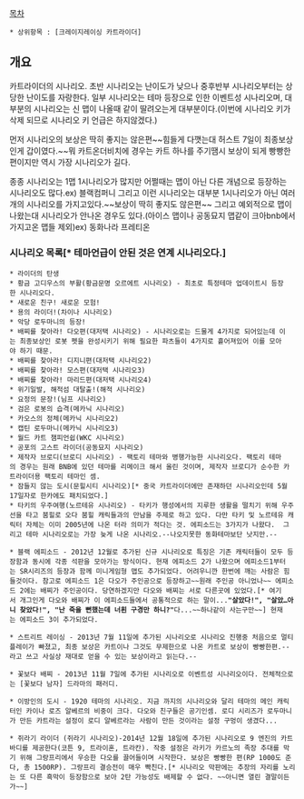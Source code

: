 [[목차]]

 * 상위항목 : [크레이지레이싱 카트라이더]

== 개요 ==
카트라이더의 시나리오. 초반 시나리오는 난이도가 낮으나 중후반부 시나리오부터는 상당한 난이도를 자랑한다. 일부 시나리오는 테마 등장으로 인한 이벤트성 시나리오며, 대부분의 시나리오는 신 맵이 나올때 같이 딸려오는게 대부분이다.(이번에 시나리오 키가 삭제 되므로 시나리오 키 언급은 하지않겠다.)

먼저 시나리오의 보상은 딱히 좋지는 않은편~~힘들게 다깻는대 허스트 7일이 최종보상인게 갑이였다.~~뭐 카트온더비치에 경우는 카트 하나를 주기땜시 보상이 되게 빵빵한 편이지만 역시 가장 시나리오가 길다.

종종 시나리오는 1맵 1시나리오가 많지만 어쩔때는 맵이 아닌 다른 개념으로 등장하는 시나리오도 많다.ex) 블랙컴퍼니
그리고 이런 시나리오는 대부분 1시나리오가 아닌 여러개의 시나리오를 가지고있다.~~보상이 딱히 좋지도 않은편~~
그리고 예외적으로 맵이 나왔는대 시나리오가 안나온 경우도 있다.(아이스 맵이나 공동묘지 맵같이 크아bnb에서 가지고온 맵들 제외)ex) 동화나라 프레티온

=== 시나리오 목록[* 테마언급이 안된 것은 연계 시나리오다.] ===
 * 라이더의 탄생
 * 황금 고디우스의 부활(황금문명 오르에트 시나리오) - 최초로 특정테마 업데이트시 등장한 시나리오다.
 * 새로운 친구! 새로운 모험!
 * 용의 라이더!(차이나 시나리오)
 * 악당 로두마니의 등장!
 * 배찌를 찾아라! 다오편(대저택 시나리오) - 시나리오로는 드물게 4가지로 되어있는데 이는 최종보상인 로봇 펫을 완성시키기 위해 필요한 파츠들이 4가지로 흩어져있어 이를 모아야 하기 때문.
 * 배찌를 찾아라! 디지니편(대저택 시나리오2)
 * 배찌를 찾아라! 모스편(대저택 시나리오3)
 * 배찌를 찾아라! 마리드편(대저택 시나리오4)
 * 위기일발, 해적섬 대탈출!(해적 시나리오)
 * 요정의 문장!(님프 시나리오)
 * 검은 로봇의 습격(메카닉 시나리오)
 * 카오스의 정체(메카닉 시나리오2)
 * 캡틴 로두마니(메카닉 시나리오3)
 * 월드 카트 챔피언쉽(WKC 시나리오)
 * 공포의 고스트 라이더(공동묘지 시나리오)
 * 제작자 브로디(브로디 시나리오) - 팩토리 테마와 병행가능한 시나리오다. 팩토리 테마의 경우는 원래 BNB에 있던 테마를 리메이크 해서 올린 것이며, 제작자 브로디가 순수한 카트라이더용 팩토리 테마인 셈.
 * 잠들지 않는 도시(문힐시티 시나리오)[* 중국 카트라이더에만 존재하던 시나리오인데 5월17일자로 한카에도 패치되었다.]
 * 타키의 우주여행(노르테유 시나리오) - 타키가 행성에서의 지루한 생활을 떨치기 위해 우주선을 타고 붐힐로 오다 붐힐 캐릭들과의 만남을 주제로 하고 있다. 다만 타키 및 노르테유 캐릭터 자체는 이미 2005년에 나온 터라 의미가 적다는 것. 에피소드는 3가지가 나왔다.  그리고 테마 시나리오로는 가장 늦게 나온 시나리오.--나오지못한 동화테마보단 낫지만.--

 * 블랙 에피소드 - 2012년 12월로 추가된 신규 시나리오로 특징은 기존 캐릭터들이 모두 등장함과 동시에 각종 석판을 모아가는 방식이다. 현재 에피소드 2가 나왔으며 에피소드1부터는 SR시리즈의 등장과 함께 미니게임형 맵도 추가되었다. 어려우니깐 한번에 깨는 사람은 힘들것이다. 참고로 에피소드 1은 다오가 주인공으로 등장하고~~원래 주인공 아니었나~~ 에피소드 2에는 배찌가 주인공이다. 당연하겠지만 다오와 배찌는 서로 다른곳에 있었다.[* 여기서 개그인게 다오와 배찌가 이 에피소드들에서 공통적으로 하는 말이...'''"살았다!", "살았…아니 찾았다!", "난 죽을 뻔했는데 너흰 구경만 하니?"'''다...~~하나같이 사는구만~~] 현재는 에피소드 3이 추가되었다.

 * 스트리트 레이싱 - 2013년 7월 11일에 추가된 시나리오로 시나리오 진행중 처음으로 멀티플레이가 빠졌고, 최종 보상은 카트이나 그것도 무제한으로 나온 카트로 보상이 빵빵한편.--라고 쓰고 사실상 재대로 얻을 수 있는 보상이라고 읽는다.--

 * 꽃보다 배찌 - 2013년 11월 7일에 추가된 시나리오로 이벤트성 시나리오이다. 전체적으로는 [꽃보다 남자] 드라마의 패러디.

 * 이방인의 도시 - 1920 테마의 시나리오. 지금 까지의 시나리오와 달리 테마의 메인 캐릭터인 카이나 로즈 알베르의 비중이 크다. 다오와 친구들은 공기인셈. 로디 시리즈가 로두마니가 만든 카트라는 설정이 로디 알베르라는 사람이 만든 것이라는 설정 구멍이 생겼다...

 * 쥐라기 라이더 (쥐라기 시나리오)-2014년 12월 18일에 추가된 시나리오로 9 엔진의 카트바디를 제공한다(코튼 9, 트라이혼, 트라칸). 작중 설정은 라키가 카르노의 족장 추대를 막기 위해 그랑프리에서 우승한 다오를 끌어들이며 시작한다. 보상은 빵빵한 편(RP 1000도 준다, 총 1500RP). 그랑프리 결승전이 매우 빡친다.[* 시나리오 막판에는 추장의 자리를 노리는 또 다른 흑막이 등장함으로 보아 2탄 가능성도 배제할 수 없다. ~~아니면 열린 결말이든가~~]
